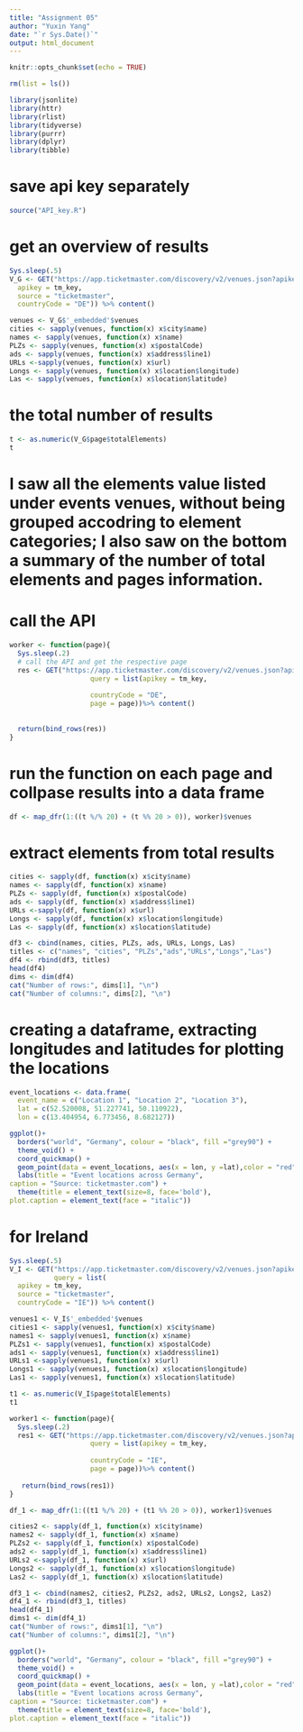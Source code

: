 ---
title: "Assignment 05"
author: "Yuxin Yang"
date: "`r Sys.Date()`"
output: html_document
---

```{r setup, include=FALSE}
knitr::opts_chunk$set(echo = TRUE)
```
```{r}
rm(list = ls())

library(jsonlite)
library(httr)
library(rlist)
library(tidyverse)
library(purrr)
library(dplyr)
library(tibble)
```
# save api key separately
```{r}
source("API_key.R")
```
# get an overview of results
```{r}
Sys.sleep(.5)
V_G <- GET("https://app.ticketmaster.com/discovery/v2/venues.json?apikey={apikey}", query = list(
  apikey = tm_key,
  source = "ticketmaster",
  countryCode = "DE")) %>% content()

venues <- V_G$'_embedded'$venues
cities <- sapply(venues, function(x) x$city$name)
names <- sapply(venues, function(x) x$name)
PLZs <- sapply(venues, function(x) x$postalCode)
ads <- sapply(venues, function(x) x$address$line1)
URLs <-sapply(venues, function(x) x$url)
Longs <- sapply(venues, function(x) x$location$longitude)
Las <- sapply(venues, function(x) x$location$latitude)
```
# the total number of results
```{r}
t <- as.numeric(V_G$page$totalElements)
t
```
# I saw all the elements value listed under events venues, without being grouped accodring to element categories; I also saw on the bottom a summary of the number of total elements and pages information.

# call the API
```{r}
worker <- function(page){
  Sys.sleep(.2)
  # call the API and get the respective page
  res <- GET("https://app.ticketmaster.com/discovery/v2/venues.json?apikey={apikey}", 
                    query = list(apikey = tm_key,
                                 
                    countryCode = "DE",
                    page = page))%>% content()
  
  
  return(bind_rows(res))
}
```

# run the function on each page and collpase results into a data frame
```{r}
df <- map_dfr(1:((t %/% 20) + (t %% 20 > 0)), worker)$venues
```

# extract elements from total results
```{r, echo = TRUE}
cities <- sapply(df, function(x) x$city$name)
names <- sapply(df, function(x) x$name)
PLZs <- sapply(df, function(x) x$postalCode)
ads <- sapply(df, function(x) x$address$line1)
URLs <-sapply(df, function(x) x$url)
Longs <- sapply(df, function(x) x$location$longitude)
Las <- sapply(df, function(x) x$location$latitude)

df3 <- cbind(names, cities, PLZs, ads, URLs, Longs, Las)
titles <- c("names", "cities", "PLZs","ads","URLs","Longs","Las")
df4 <- rbind(df3, titles)
head(df4)
dims <- dim(df4)
cat("Number of rows:", dims[1], "\n")
cat("Number of columns:", dims[2], "\n")
```

# creating a dataframe, extracting longitudes and latitudes for plotting the locations
```{r, echo=TRUE}
event_locations <- data.frame(
  event_name = c("Location 1", "Location 2", "Location 3"),
  lat = c(52.520008, 51.227741, 50.110922),
  lon = c(13.404954, 6.773456, 8.682127))

ggplot()+ 
  borders("world", "Germany", colour = "black", fill ="grey90") +
  theme_void() +
  coord_quickmap() +
  geom_point(data = event_locations, aes(x = lon, y =lat),color = "red") +
  labs(title = "Event locations across Germany",
caption = "Source: ticketmaster.com") +
  theme(title = element_text(size=8, face='bold'),
plot.caption = element_text(face = "italic")) 
```

# for Ireland
```{r}
Sys.sleep(.5)
V_I <- GET("https://app.ticketmaster.com/discovery/v2/venues.json?apikey={apikey}", 
           query = list(
  apikey = tm_key,
  source = "ticketmaster",
  countryCode = "IE")) %>% content()

venues1 <- V_I$'_embedded'$venues
cities1 <- sapply(venues1, function(x) x$city$name)
names1 <- sapply(venues1, function(x) x$name)
PLZs1 <- sapply(venues1, function(x) x$postalCode)
ads1 <- sapply(venues1, function(x) x$address$line1)
URLs1 <-sapply(venues1, function(x) x$url)
Longs1 <- sapply(venues1, function(x) x$location$longitude)
Las1 <- sapply(venues1, function(x) x$location$latitude)
```

```{r, echo=TRUE}
t1 <- as.numeric(V_I$page$totalElements)
t1
```
```{r}
worker1 <- function(page){
  Sys.sleep(.2)
  res1 <- GET("https://app.ticketmaster.com/discovery/v2/venues.json?apikey={apikey}", 
                    query = list(apikey = tm_key,
                                 
                    countryCode = "IE",
                    page = page))%>% content()
  
   return(bind_rows(res1))
}

df_1 <- map_dfr(1:((t1 %/% 20) + (t1 %% 20 > 0)), worker1)$venues
```
```{r, echo=TRUE}
cities2 <- sapply(df_1, function(x) x$city$name)
names2 <- sapply(df_1, function(x) x$name)
PLZs2 <- sapply(df_1, function(x) x$postalCode)
ads2 <- sapply(df_1, function(x) x$address$line1)
URLs2 <-sapply(df_1, function(x) x$url)
Longs2 <- sapply(df_1, function(x) x$location$longitude)
Las2 <- sapply(df_1, function(x) x$location$latitude)

df3_1 <- cbind(names2, cities2, PLZs2, ads2, URLs2, Longs2, Las2)
df4_1 <- rbind(df3_1, titles)
head(df4_1)
dims1 <- dim(df4_1)
cat("Number of rows:", dims1[1], "\n")
cat("Number of columns:", dims1[2], "\n")
```
```{r}
ggplot()+ 
  borders("world", "Germany", colour = "black", fill ="grey90") +
  theme_void() +
  coord_quickmap() +
  geom_point(data = event_locations, aes(x = lon, y =lat),color = "red") +
  labs(title = "Event locations across Germany",
caption = "Source: ticketmaster.com") +
  theme(title = element_text(size=8, face='bold'),
plot.caption = element_text(face = "italic")) 
```

